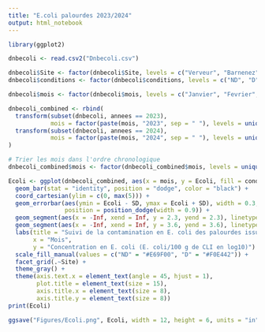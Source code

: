 ```yaml
---
title: "E.coli palourdes 2023/2024"
output: html_notebook
---
```

```r
library(ggplot2)

dnbecoli <- read.csv2("Dnbecoli.csv")

dnbecoli$Site <- factor(dnbecoli$Site, levels = c("Verveur", "Barnenez")) 
dnbecoli$conditions <- factor(dnbecoli$conditions, levels = c("ND", "D"))

dnbecoli$mois <- factor(dnbecoli$mois, levels = c("Janvier", "Fevrier", "Mars", "Avril", "Mai", "Juin", "Juillet", "Aout", "Septembre", "Octobre", "Novembre", "Decembre"))

dnbecoli_combined <- rbind(
  transform(subset(dnbecoli, annees == 2023), 
            mois = factor(paste(mois, "2023", sep = " "), levels = unique(paste(dnbecoli$mois, "2023", sep = " ")))),
  transform(subset(dnbecoli, annees == 2024), 
            mois = factor(paste(mois, "2024", sep = " "), levels = unique(paste(dnbecoli$mois, "2024", sep = " "))))
)

# Trier les mois dans l'ordre chronologique
dnbecoli_combined$mois <- factor(dnbecoli_combined$mois, levels = unique(dnbecoli_combined$mois))

Ecoli <- ggplot(dnbecoli_combined, aes(x = mois, y = Ecoli, fill = conditions)) +
  geom_bar(stat = "identity", position = "dodge", color = "black") +
  coord_cartesian(ylim = c(0, max(5))) +
  geom_errorbar(aes(ymin = Ecoli - SD, ymax = Ecoli + SD), width = 0.3, 
                position = position_dodge(width = 0.9)) +
  geom_segment(aes(x = -Inf, xend = Inf, y = 2.3, yend = 2.3), linetype = "solid", size = 1, color = "green") +
  geom_segment(aes(x = -Inf, xend = Inf, y = 3.6, yend = 3.6), linetype = "solid", size = 1, color = "red") +
  labs(title = "Suivi de la contamination en E. coli des palourdes issues des sites de Verveur et Barnenez", 
       x = "Mois", 
       y = "Concentration en E. coli (E. coli/100 g de CLI en log10)") +
  scale_fill_manual(values = c("ND" = "#E69F00", "D" = "#F0E442")) +
  facet_grid(.~Site) +
  theme_gray() +
  theme(axis.text.x = element_text(angle = 45, hjust = 1),
        plot.title = element_text(size = 15),  
        axis.title.x = element_text(size = 8),  
        axis.title.y = element_text(size = 8))
print(Ecoli)
```

```r
ggsave("Figures/Ecoli.png", Ecoli, width = 12, height = 6, units = "in")
```

